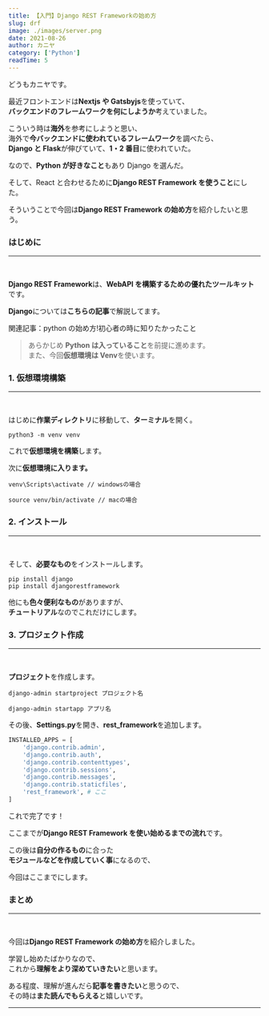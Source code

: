 ```yaml
---
title: 【入門】Django REST Frameworkの始め方
slug: drf
image: ./images/server.png
date: 2021-08-26
author: カニヤ
category: ['Python']
readTime: 5
---
```



どうもカニヤです。

最近フロントエンドは**Nextjs や Gatsbyjs**を使っていて、<br/>
**バックエンドのフレームワークを何にしようか**考えていました。

こういう時は**海外**を参考にしようと思い、<br/>
海外で**今バックエンドに使われているフレームワーク**を調べたら、<br/>
**Django と Flask**が伸びていて、**1・2 番目**に使われていた。

なので、**Python が好きなこと**もあり Django を選んだ。

そして、React と合わせるために**Django REST Framework を使うこと**にした。

そういうことで今回は**Django REST Framework の始め方**を紹介したいと思う。

### はじめに

---

<br />

**Django REST Framework**は、**WebAPI を構築するための優れたツールキット**です。

**Django**については**こちらの記事**で解説してます。

関連記事：<Link to="/posts/intro" className="linkcolor link-text">python の始め方!初心者の時に知りたかったこと</Link>

<blockquote display="warning">

あらかじめ **Python は入っていること**を前提に進めます。<br/>
また、今回**仮想環境は Venv**を使います。

</blockquote>

### 1. 仮想環境構築

---

<br />

はじめに**作業ディレクトリ**に移動して、**ターミナル**を開く。

```terminal
python3 -m venv venv
```

これで**仮想環境を構築**します。

次に**仮想環境に入ります。**

```terminal
venv\Scripts\activate // windowsの場合

source venv/bin/activate // macの場合
```

### 2. インストール

---

<br />

そして、**必要なもの**をインストールします。

```terminal
pip install django
pip install djangorestframework
```

他にも**色々便利なもの**がありますが、<br/>
**チュートリアル**なのでこれだけにします。

### 3. プロジェクト作成

---

<br />

**プロジェクト**を作成します。

```terminal
django-admin startproject プロジェクト名

django-admin startapp アプリ名
```

その後、**Settings.py**を開き、**rest_framework**を追加します。

```python
INSTALLED_APPS = [
    'django.contrib.admin',
    'django.contrib.auth',
    'django.contrib.contenttypes',
    'django.contrib.sessions',
    'django.contrib.messages',
    'django.contrib.staticfiles',
    'rest_framework', # ここ
]
```

これで完了です！

ここまでが**Django REST Framework を使い始めるまでの流れ**です。

この後は**自分の作るもの**に合った<br/>
**モジュールなどを作成していく事**になるので、

今回はここまでにします。

### まとめ

---

<br />

今回は**Django REST Framework の始め方**を紹介しました。

学習し始めたばかりなので、<br/>
これから**理解をより深めていきたい**と思います。

ある程度、理解が進んだら**記事を書きたい**と思うので、<br/>
その時は**また読んでもらえる**と嬉しいです。

---

